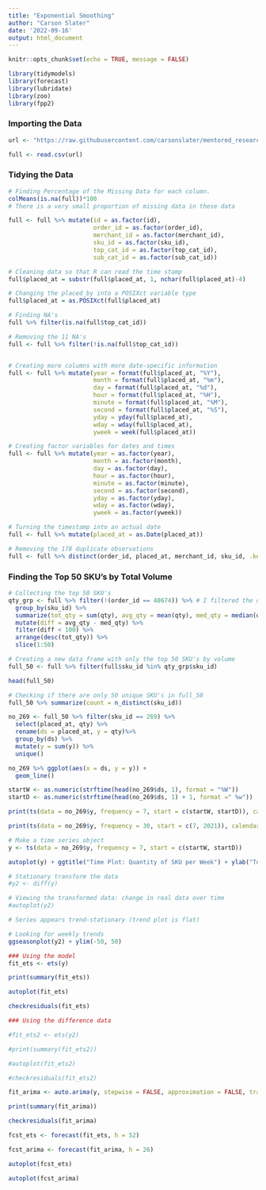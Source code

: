 ```yaml
---
title: "Exponential Smoothing"
author: "Carson Slater"
date: '2022-09-16'
output: html_document
---
```


```r
knitr::opts_chunk$set(echo = TRUE, message = FALSE)
```
```r
library(tidymodels)
library(forecast)
library(lubridate)
library(zoo)
library(fpp2)
```

### Importing the Data
```r
url <- "https://raw.githubusercontent.com/carsonslater/mentored_research2022/Main/new_baskets_full.csv"

full <- read.csv(url)
```

### Tidying the Data
```r
# Finding Percentage of the Missing Data for each column.
colMeans(is.na(full))*100
# There is a very small proportion of missing data in these data 

full <- full %>% mutate(id = as.factor(id), 
                        order_id = as.factor(order_id), 
                        merchant_id = as.factor(merchant_id), 
                        sku_id = as.factor(sku_id), 
                        top_cat_id = as.factor(top_cat_id), 
                        sub_cat_id = as.factor(sub_cat_id))

# Cleaning data so that R can read the time stamp
full$placed_at = substr(full$placed_at, 1, nchar(full$placed_at)-4)

# Changing the placed_by into a POSIXct variable type
full$placed_at = as.POSIXct(full$placed_at)

# Finding NA's
full %>% filter(is.na(full$top_cat_id))

# Removing the 11 NA's
full <- full %>% filter(!is.na(full$top_cat_id))


# Creating more columns with more date-specific information
full <- full %>% mutate(year = format(full$placed_at, "%Y"),
                        month = format(full$placed_at, "%m"),
                        day = format(full$placed_at, "%d"),
                        hour = format(full$placed_at, "%H"),
                        minute = format(full$placed_at, "%M"),
                        second = format(full$placed_at, "%S"),
                        yday = yday(full$placed_at),
                        wday = wday(full$placed_at),
                        yweek = week(full$placed_at))

# Creating factor variables for dates and times
full <- full %>% mutate(year = as.factor(year),
                        month = as.factor(month),
                        day = as.factor(day),
                        hour = as.factor(hour),
                        minute = as.factor(minute),
                        second = as.factor(second),
                        yday = as.factor(yday),
                        wday = as.factor(wday),
                        yweek = as.factor(yweek))

# Turning the timestamp into an actual date
full <- full %>% mutate(placed_at = as.Date(placed_at))

# Removing the 178 duplicate observations
full <- full %>% distinct(order_id, placed_at, merchant_id, sku_id, .keep_all = TRUE)
```

### Finding the Top 50 SKU's by Total Volume
```r
# Collecting the top 50 SKU's
qty_grp <- full %>% filter(!(order_id == 48674)) %>% # I filtered the outlier order
  group_by(sku_id) %>% 
  summarize(tot_qty = sum(qty), avg_qty = mean(qty), med_qty = median(qty)) %>% 
  mutate(diff = avg_qty - med_qty) %>%
  filter(diff < 100) %>%
  arrange(desc(tot_qty)) %>% 
  slice(1:50)

# Creating a new data frame with only the top 50 SKU's by volume
full_50 <- full %>% filter(full$sku_id %in% qty_grp$sku_id)

head(full_50)

# Checking if there are only 50 unique SKU's in full_50
full_50 %>% summarize(count = n_distinct(sku_id))
```

```r
no_269 <- full_50 %>% filter(sku_id == 269) %>% 
  select(placed_at, qty) %>% 
  rename(ds = placed_at, y = qty)%>% 
  group_by(ds) %>% 
  mutate(y = sum(y)) %>%
  unique() 

no_269 %>% ggplot(aes(x = ds, y = y)) +
  geom_line()
```


```r
startW <- as.numeric(strftime(head(no_269$ds, 1), format = "%W"))
startD <- as.numeric(strftime(head(no_269$ds, 1) + 1, format =" %w"))

print(ts(data = no_269$y, frequency = 7, start = c(startW, startD)), calendar = T)

print(ts(data = no_269$y, frequency = 30, start = c(7, 2021)), calendar = T)

# Make a time series object
y <- ts(data = no_269$y, frequency = 7, start = c(startW, startD))

autoplot(y) + ggtitle("Time Plot: Quantity of SKU per Week") + ylab("Total of SKU Sold")

# Stationary transform the data
#y2 <- diff(y)

# Viewing the transformed data: change in real data over time
#autoplot(y2)

# Series appears trend-stationary (trend plot is flat)

# Looking for weekly trends
ggseasonplot(y2) + ylim(-50, 50)
```

```r
### Using the model
fit_ets <- ets(y)

print(summary(fit_ets))

autoplot(fit_ets)

checkresiduals(fit_ets)

### Using the difference data

#fit_ets2 <- ets(y2)

#print(summary(fit_ets2))

#autoplot(fit_ets2)

#checkresiduals(fit_ets2)
```

```r
fit_arima <- auto.arima(y, stepwise = FALSE, approximation = FALSE, trace = TRUE)

print(summary(fit_arima))

checkresiduals(fit_arima)
```

```r
fcst_ets <- forecast(fit_ets, h = 52)

fcst_arima <- forecast(fit_arima, h = 26)

autoplot(fcst_ets)

autoplot(fcst_arima)
```

